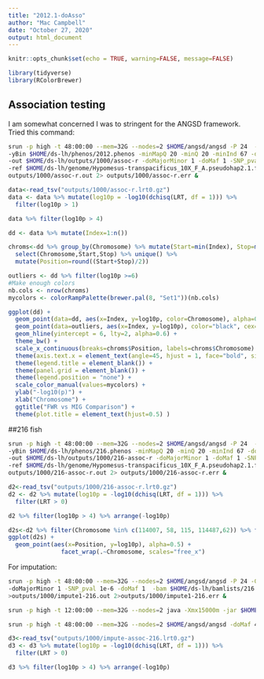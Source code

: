 ```yaml
---
title: "2012.1-doAsso"
author: "Mac Campbell"
date: "October 27, 2020"
output: html_document
---
```


```r
knitr::opts_chunk$set(echo = TRUE, warning=FALSE, message=FALSE)
```

```r
library(tidyverse)
library(RColorBrewer)
```

## Association testing
I am somewhat concerned I was to stringent for the ANGSD framework. Tried this command:

```sh
srun -p high -t 48:00:00 --mem=32G --nodes=2 $HOME/angsd/angsd -P 24  -bam $HOME/ds-lh/bamlists/2012.bamlist \
-yBin $HOME/ds-lh/phenos/2012.phenos -minMapQ 20 -minQ 20 -minInd 67 -doAsso 1 -GL 1 \
-out $HOME/ds-lh/outputs/1000/assoc-r -doMajorMinor 1 -doMaf 1 -SNP_pval 1e-6 \
-ref $HOME/ds-lh/genome/Hypomesus-transpacificus_10X_F_A.pseudohap2.1.fasta > \
outputs/1000/assoc-r.out 2> outputs/1000/assoc-r.err &
```


```r
data<-read_tsv("outputs/1000/assoc-r.lrt0.gz")
data <- data %>% mutate(log10p = -log10(dchisq(LRT, df = 1))) %>%
  filter(log10p > 1)

data %>% filter(log10p > 4)

dd <- data %>% mutate(Index=1:n())

chroms<-dd %>% group_by(Chromosome) %>% mutate(Start=min(Index), Stop=max(Index)) %>% 
  select(Chromosome,Start,Stop) %>% unique() %>% 
  mutate(Position=round((Start+Stop)/2))

outliers <- dd %>% filter(log10p >=6)
#Make enough colors
nb.cols <- nrow(chroms)
mycolors <- colorRampPalette(brewer.pal(8, "Set1"))(nb.cols)

```
```r
ggplot(dd) +
  geom_point(data=dd, aes(x=Index, y=log10p, color=Chromosome), alpha=0.75, cex=0.5) +
  geom_point(data=outliers, aes(x=Index, y=log10p), color="black", cex=0.5, alpha=0.9) +
  geom_hline(yintercept = 6, lty=2, alpha=0.6) +
  theme_bw() +
  scale_x_continuous(breaks=chroms$Position, labels=chroms$Chromosome) +
  theme(axis.text.x = element_text(angle=45, hjust = 1, face="bold", size=6)) +
  theme(legend.title = element_blank()) +
  theme(panel.grid = element_blank()) +
  theme(legend.position = "none") +
  scale_color_manual(values=mycolors) +
  ylab("-log10(p)") +
  xlab("Chromosome") +
  ggtitle("FWR vs MIG Comparison") +
  theme(plot.title = element_text(hjust=0.5) )

```

##216 fish

```sh
srun -p high -t 48:00:00 --mem=32G --nodes=2 $HOME/angsd/angsd -P 24  -bam $HOME/ds-lh/bamlists/216.bamlist \
-yBin $HOME/ds-lh/phenos/216.phenos -minMapQ 20 -minQ 20 -minInd 67 -doAsso 1 -GL 1 \
-out $HOME/ds-lh/outputs/1000/216-assoc-r -doMajorMinor 1 -doMaf 1 -SNP_pval 1e-6 \
-ref $HOME/ds-lh/genome/Hypomesus-transpacificus_10X_F_A.pseudohap2.1.fasta > \
outputs/1000/216-assoc-r.out 2> outputs/1000/216-assoc-r.err &
```

```r
d2<-read_tsv("outputs/1000/216-assoc-r.lrt0.gz")
d2 <- d2 %>% mutate(log10p = -log10(dchisq(LRT, df = 1))) %>%
  filter(LRT > 0)

d2 %>% filter(log10p > 4) %>% arrange(-log10p)

```

```r
d2s<-d2 %>% filter(Chromosome %in% c(114007, 58, 115, 114487,62)) %>% filter(log10p>0)
ggplot(d2s) +
  geom_point(aes(x=Position, y=log10p), alpha=0.5) +
               facet_wrap(.~Chromosome, scales="free_x")
```
             

For imputation:    
```sh
srun -p high -t 48:00:00 --mem=32G --nodes=2 $HOME/angsd/angsd -P 24 -GL 1 -out $HOME/ds-lh/outputs/1000/input-216 \
-doMajorMinor 1 -SNP_pval 1e-6 -doMaf 1  -bam $HOME/ds-lh/bamlists/216.bamlist -doGlf 2 \
>outputs/1000/impute1-216.out 2>outputs/1000/impute1-216.err &

srun -p high -t 12:00:00 --mem=32G --nodes=2 java -Xmx15000m -jar $HOME/beagle/beagle.jar like=$HOME/ds-lh/outputs/1000/input-216.beagle.gz out=$HOME/ds-lh/outputs/1000/beagleOut-216

srun -p high -t 48:00:00 --mem=32G --nodes=2 $HOME/angsd/angsd -doMaf 4 -beagle $HOME/ds-lh/outputs/1000/beagleOut-216.input-216.beagle.gz.gprobs.gz -fai $HOME/genomes/hypomesus/Hypomesus-transpacificus_10X_F_A.pseudohap2.1.fasta.fai  -yBin $HOME/ds-lh/phenos/216.phenos -doAsso 2 -out $HOME/ds-lh/outputs/1000/impute-assoc-216

```

```r
d3<-read_tsv("outputs/1000/impute-assoc-216.lrt0.gz")
d3 <- d3 %>% mutate(log10p = -log10(dchisq(LRT, df = 1))) %>%
  filter(LRT > 0)

d3 %>% filter(log10p > 4) %>% arrange(-log10p)
```

